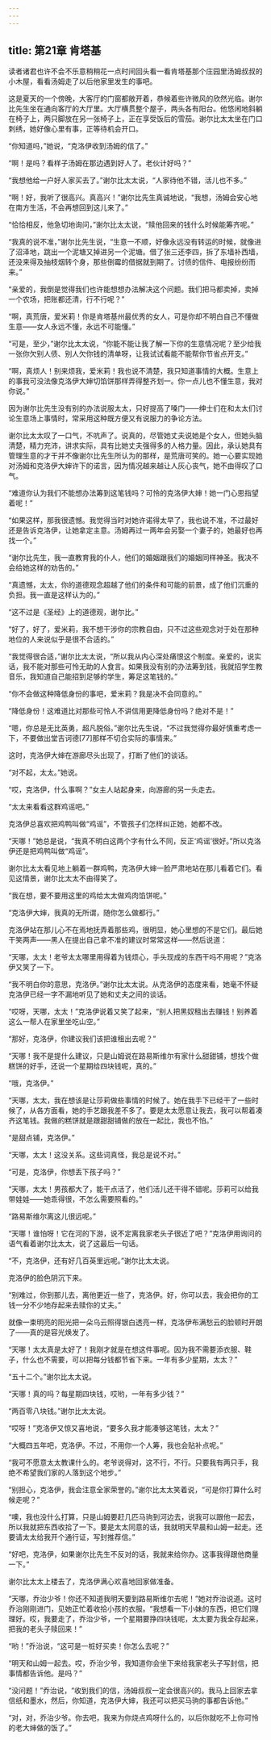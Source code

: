 ```yaml
---
---
---
```

title: 第21章 肯塔基
---




读者诸君也许不会不乐意稍稍花一点时间回头看一看肯塔基那个庄园里汤姆叔叔的小木屋，看看汤姆走了以后他家里发生的事吧。

这是夏天的一个傍晚，大客厅的门窗都敞开着，恭候着些许微风的欣然光临。谢尔比先生坐在通向客厅的大厅里。大厅横贯整个屋子，两头各有阳台。他悠闲地斜躺在椅子上，两只脚放在另一张椅子上，正在享受饭后的雪茄。谢尔比太太坐在门口刺绣，她好像心里有事，正等待机会开口。

“你知道吗，”她说，“克洛伊收到汤姆的信了。”

“啊！是吗？看样子汤姆在那边遇到好人了。老伙计好吗？”

“我想他给一户好人家买去了。”谢尔比太太说，“人家待他不错，活儿也不多。”

“啊！好，我听了很高兴。真高兴！”谢尔比先生真诚地说，“我想，汤姆会安心地在南方生活，不会再想回到这儿来了。”

“恰恰相反，他急切地询问，”谢尔比太太说，“赎他回来的钱什么时候能筹齐呢。”

“我真的说不准，”谢尔比先生说，“生意一不顺，好像永远没有转运的时候，就像进了沼泽地，跳出一个泥塘又掉进另一个泥塘。借了张三还李四，拆了东墙补西墙，还没来得及抽枝烟转个身，那些倒霉的借据就到期了。讨债的信件、电报纷纷而来。”

“亲爱的，我倒是觉得我们也许能想想办法解决这个问题。我们把马都卖掉，卖掉一个农场，把账都还清，行不行呢？”

“啊，真荒唐，爱米莉！你是肯塔基州最优秀的女人，可是你却不明白自己不懂做生意——女人永远不懂，永远不可能懂。”

“可是，至少，”谢尔比太太说，“你能不能让我了解一下你的生意情况呢？至少给我一张你欠别人债、别人欠你钱的清单呀，让我试试看能不能帮你节省点开支。”

“啊，真烦人！别来烦我，爱米莉！我也说不清楚，我只知道事情的大概。生意上的事我可没法像克洛伊大婶切馅饼那样弄得整齐划一。你一点儿也不懂生意，我对你说。”

因为谢尔比先生没有别的办法说服太太，只好提高了嗓门——绅士们在和太太们讨论生意场上事情时，常采用这种既方便又有说服力的争论方法。

谢尔比太太叹了一口气，不吭声了。说真的，尽管她丈夫说她是个女人，但她头脑清楚，精力充沛，讲求实际，具有比她丈夫强得多的人格力量。因此，承认她具有管理生意的才干并不像谢尔比先生所认为的那样，是荒唐可笑的。她一心要实现她对汤姆和克洛伊大婶许下的诺言，因为情况越来越让人灰心丧气，她不由得叹了口气。

“难道你认为我们不能想办法筹到这笔钱吗？可怜的克洛伊大婶！她一门心思指望着呢！”

“如果这样，那我很遗憾。我觉得当时对她许诺得太早了，我也说不准，不过最好还是告诉克洛伊，让她拿定主意。汤姆再过一两年会另娶一个妻子的，她最好也再找一个。”

“谢尔比先生，我一直教育我的仆人，他们的婚姻跟我们的婚姻同样神圣。我决不会给她这样的劝告的。”

“真遗憾，太太，你的道德观念超越了他们的条件和可能的前景，成了他们沉重的负担。我一直是这样认为的。”

“这不过是《圣经》上的道德观，谢尔比。”

“好了，好了，爱米莉，我不想干涉你的宗教自由，只不过这些观念对于处在那种地位的人来说似乎是很不合适的。”

“我觉得很合适，”谢尔比太太说，“所以我从内心深处痛恨这个制度。亲爱的，说实话，我不能对那些可怜无助的人食言。如果我没有别的办法筹到钱，我就招学生教音乐，我知道自己能招到足够的学生，筹足这笔钱的。”

“你不会做这种降低身份的事吧，爱米莉？我是决不会同意的。”

“降低身份！这难道比对那些可怜人不讲信用更降低身份吗？绝对不是！”

“嗯，你总是无比英勇，超凡脱俗。”谢尔比先生说，“不过我觉得你最好慎重考虑一下，不要做出堂吉诃德[77]那样不切合实际的事情来。”

这时，克洛伊大婶在游廊尽头出现了，打断了他们的谈话。

“对不起，太太。”她说。

“哎，克洛伊，什么事啊？”女主人站起身来，向游廊的另一头走去。

“太太来看看这群鸡谣吧。”

克洛伊总喜欢把鸡鸭叫做“鸡谣”，不管孩子们怎样纠正她，她都不改。

“天哪！”她总是说，“我真不明白这两个字有什么不同，反正‘鸡谣’很好。”所以克洛伊还是把鸡鸭叫做“鸡谣”。

谢尔比太太看见地上躺着一群鸡鸭，克洛伊大婶一脸严肃地站在那儿看着它们。看见这情景，谢尔比太太不由得笑了。

“我在想，要不要用这里的鸡给太太做鸡肉馅饼呢。”

“克洛伊大婶，我真的无所谓，随你怎么做都行。”

克洛伊站在那儿心不在焉地抚弄着那些鸡，很明显，她心里想的不是它们。最后她干笑两声——黑人在提出自己拿不准的建议时常常这样——然后说道：

“天哪，太太！老爷太太哪里用得着为钱烦心，手头现成的东西干吗不用呢？”克洛伊又笑了一下。

“我不明白你的意思，克洛伊。”谢尔比太太说。从克洛伊的态度来看，她毫不怀疑克洛伊已经一字不漏地听见了她和丈夫之间的谈话。

“哎呀，天哪，太太！”克洛伊说着又笑了起来，“别人把黑奴租出去赚钱！别养着这么一帮人在家里坐吃山空。”

“那好，克洛伊，你建议我们该把谁租出去呢？”

“天哪！我不是提什么建议，只是山姆说在路易斯维尔有家什么甜甜铺，想找个做糕饼的好手，还说一个星期给四块钱呢，真的。”

“哦，克洛伊。”

“天哪，太太，我在想该是让莎莉做些事情的时候了。她在我手下已经干了一些时候了，从各方面看，她的手艺跟我差不多了。要是太太愿意让我去，我可以帮着凑齐这笔钱。我做的糕饼就是跟甜甜铺做的放在一起比，我也不怕。”

“是甜点铺，克洛伊。”

“天哪，太太！这没关系。这些词真怪，我总是说不对。”

“可是，克洛伊，你想丢下孩子吗？”

“天哪，太太！男孩都大了，能干点活了，他们活儿还干得不错呢。莎莉可以给我带娃娃——她乖得很，不怎么需要照看的。”

“路易斯维尔离这儿很远呢。”

“天哪！谁怕呀！它在河的下游，说不定离我家老头子很近了吧？”克洛伊用询问的语气看着谢尔比太太，说了这最后一句话。

“不，克洛伊，还有好几百英里远呢。”谢尔比太太说。

克洛伊的脸色阴沉下来。

“别难过，你到那儿去，离他更近一些了，克洛伊。好，你可以去，我会把你的工钱一分不少地存起来去赎你的丈夫。”

就像一束明亮的阳光把一朵乌云照得银白透亮一样，克洛伊布满愁云的脸顿时开朗了——真的是容光焕发了。

“天哪！太太真是太好了！我刚才就是在想这件事呢。因为我不需要添衣服、鞋子，什么也不需要，可以把每分钱都节省下来。一年有多少星期，太太？”

“五十二个。”谢尔比太太说。

“天哪！真的吗？每星期四块钱，哎哟，一年有多少钱？”

“两百零八块钱。”谢尔比太太说。

“哎呀！”克洛伊又惊又喜地说，“要多久我才能凑够这笔钱，太太？”

“大概四五年吧，克洛伊。不过，不用你一个人筹，我也会贴补点呢。”

“我可不愿意太太教课什么的。老爷说得对，这不行，不行。只要我有两只手，我绝不希望我们家的人落到这个地步。”

“别担心，克洛伊，我会注意全家荣誉的。”谢尔比太太笑着说，“可是你打算什么时候走呢？”

“噢，我也没什么打算，只是山姆要赶几匹马驹到河边去，说我可以跟他一起去，所以我就把东西收拾了一下。要是太太同意的话，我就明天早晨和山姆一起走。还要请太太给我开个通行证，写封推荐信。”

“好吧，克洛伊，如果谢尔比先生不反对的话，我就来给你办。这事我得跟他商量一下。”

谢尔比太太上楼去了，克洛伊满心欢喜地回家做准备。

“天哪，乔治少爷！你还不知道我明天要到路易斯维尔去呢！”她对乔治说道。这时乔治刚刚进门，见她正忙着收拾小孩的衣服。“我想看一下小妹的东西，把它们理理好。哎，我要走了，乔治少爷，一个星期要挣四块钱呢，太太要为我全存起来，把我的老头子赎回来！”

“哟！”乔治说，“这可是一桩好买卖！你怎么去呢？”

“明天和山姆一起去。哎，乔治少爷，我知道你会坐下来给我家老头子写封信，把事情都告诉他。是吗？”

“没问题！”乔治说，“收到我们的信，汤姆叔叔一定会很高兴的。我马上回家去拿信纸和墨水，然后，你知道，克洛伊大婶，我还可以把买马驹的事都告诉他。”

“对，对，乔治少爷。你去吧，我来为你烧点鸡呀什么的，以后你就吃不上你可怜的老大婶做的饭了。”